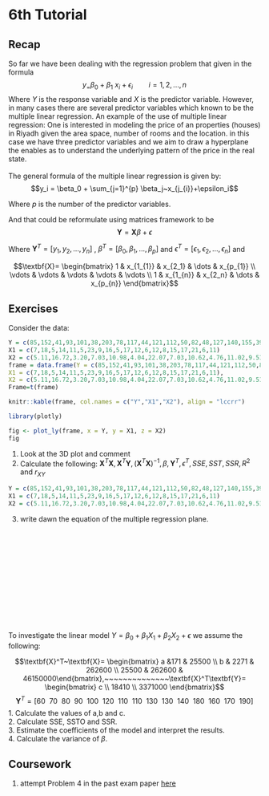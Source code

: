 # 6th Tutorial 

## Recap

So far we have been dealing with the regression problem that given in the formula $$y_ = \beta_0 + \beta_1~x_i +\epsilon_i ~~~~~~~~ i = 1,2,...,n$$
Where $Y$ is the response variable and $X$ is the predictor variable. However, in many cases there are several predictor variables which known to be the multiple linear regression. An example of the use of multiple linear regression: One is interested in modeling the price of an properties (houses) in Riyadh given the area space, number of rooms and the location. in this case we have three predictor variables and we aim to draw a hyperplane the enables as to understand the underlying pattern of the price in the real state.  
\
The general formula of the multiple linear regression is given by:
$$y_i = \beta_0 + \sum_{j=1}^{p} \beta_j~x_{j_{i}}+\epsilon_i$$

Where $p$ is the number of the predictor variables. 

And that could be reformulate using matrices framework to be
$$\textbf{Y} = \textbf{X}\beta + \epsilon $$

Where $\textbf{Y}^T= [y_1,y_2,...,y_n]$ , $\beta^T = [\beta_0,\beta_1,...,\beta_p]$ and $\epsilon^T = [\epsilon_1,\epsilon_2,...,\epsilon_n]$ and

$$\textbf{X}= \begin{bmatrix} 
1  & x_{1_{1}} & x_{2_1} & \dots & x_{p_{1}} \\ 
\vdots & \vdots & \vdots & \vdots & \vdots \\
1 & x_{1_{n}} & x_{2_n} & \dots & x_{p_{n}}
\end{bmatrix}$$


## Exercises
::: {.exercise}
Consider the data:
:::


```r

Y = c(85,152,41,93,101,38,203,78,117,44,121,112,50,82,48,127,140,155,39,90)
X1 = c(7,18,5,14,11,5,23,9,16,5,17,12,6,12,8,15,17,21,6,11)
X2 = c(5.11,16.72,3.20,7.03,10.98,4.04,22.07,7.03,10.62,4.76,11.02,9.51,3.79,6.45,4.60,13.86,13.03,15.21,3.64,9.57)
frame = data.frame(Y = c(85,152,41,93,101,38,203,78,117,44,121,112,50,82,48,127,140,155,39,90),
X1 = c(7,18,5,14,11,5,23,9,16,5,17,12,6,12,8,15,17,21,6,11),
X2 = c(5.11,16.72,3.20,7.03,10.98,4.04,22.07,7.03,10.62,4.76,11.02,9.51,3.79,6.45,4.60,13.86,13.03,15.21,3.64,9.57))
Frame=t(frame)

knitr::kable(frame, col.names = c("Y","X1","X2"), align = "lccrr")

library(plotly)

fig <- plot_ly(frame, x = Y, y = X1, z = X2)
fig
```

1) Look at the 3D plot and comment 
2) Calculate the following: $\textbf{X}^T\textbf{X}, \textbf{X}^T\textbf{Y}, (\textbf{X}^T\textbf{X})^{−1}, \beta ,\textbf{Y}^T,\epsilon^T, SSE, SST, SSR, R^2$ and $r_{XY}$ 
```r
Y = c(85,152,41,93,101,38,203,78,117,44,121,112,50,82,48,127,140,155,39,90)
X1 = c(7,18,5,14,11,5,23,9,16,5,17,12,6,12,8,15,17,21,6,11)
X2 = c(5.11,16.72,3.20,7.03,10.98,4.04,22.07,7.03,10.62,4.76,11.02,9.51,3.79,6.45,4.60,13.86,13.03,15.21,3.64,9.57)
```

3) write dawn the equation of the multiple regression plane. 

\
\
\
\
\
\
\
\
\
\
\

::: {.exercise}
To investigate the linear model $Y= \beta_0 + \beta_1 X_1 + \beta_2 X_2 + \epsilon$  we assume the following:
:::

$$\textbf{X}^T~\textbf{X}= \begin{bmatrix} a &171 & 25500 \\ b & 2271 & 262600 \\ 25500 & 262600 & 46150000\end{bmatrix},~~~~~~~~~~~~~~\textbf{X}^T\textbf{Y}= \begin{bmatrix} c \\ 18410 \\ 3371000  \end{bmatrix}$$
$$\textbf{Y}^T = [60~~70~~80~~ 90~~ 100~~ 120~~ 110~~ 110~~ 130~~ 130~~ 140~~ 180~~ 160~~ 170~~ 190]$$
1. Calculate the values of a,b and c.
\
2. Calculate SSE, SSTO and SSR. 
\
3. Estimate the coefficients of the model and interpret the results.
\
4. Calculate the variance of $\beta$. 



## Coursework
1. attempt Problem 4 in the past exam paper [here](https://ksusa-my.sharepoint.com/personal/aalharbi10_ksu_edu_sa/_layouts/15/onedrive.aspx?id=%2Fpersonal%2Faalharbi10%5Fksu%5Fedu%5Fsa%2FDocuments%2F332%2Dmid2%2D371%2Epdf&parent=%2Fpersonal%2Faalharbi10%5Fksu%5Fedu%5Fsa%2FDocuments&ga=1)